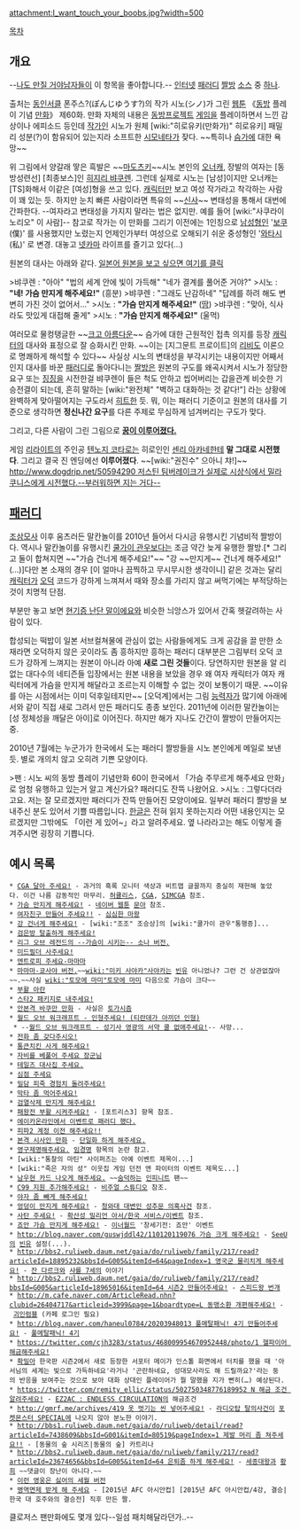 attachment:I_want_touch_your_boobs.jpg?width=500

[[목차]]
== 개요 ==
--[[나도 만질 거야]]남자들이 이 항목을 좋아합니다.--
[[인터넷]] [[패러디]] [[짤방]] [[소스]] 중 [[하나]].

출처는 [[동인서클]] 폰주스?(ぽんじゆうす?)의 작가 시노(シノ)가 그린 [[웹툰]] 《[[동방]] 플레이 기념 [[만화]]》 제60화. 만화 자체의 내용은 [[동방프로젝트]] [[게임]]을 플레이하면서 느낀 감상이나 에피소드 등인데 [[작가]]인 시노가 원체 [wiki:"히로유키(만화가)" 히로유키] 패밀리 성분(?)이 함유되어 있는지라 소프트한 [[시모네타]]가 잦다. ~~특히나 [[슴가]]에 대한 욕망~~

위 그림에서 양갈래 땋은 흑발은 ~~[[마도츠키]]~~시노 본인의 [[오너캐]], 장발의 여자는 [동방성련선] [최종보스]인 [[히지리 뱌쿠렌]]. 그런데 실제로 시노는 [남성]이지만 오너캐는 [TS]화해서 이같은 [여성]형을 쓰고 있다. [[캐릭터]]만 보고 여성 작가라고 착각하는 사람이 꽤 있는 듯. 하지만 눈치 빠른 사람이라면 특유의 ~~[[신사]]~~ 변태성을 통해서 대번에 간파한다. --여자라고 변태성을 가지지 말라는 법은 없지만. 예를 들어 [wiki:"사쿠라이 노리오" 이 사람]-- 참고로 작가는 이 만화를 그리기 이전에는 1인칭으로 [[남성]]형인 '[[보쿠]](僕)' 를 사용했지만 노렸는지 언제인가부터 여성으로 오해되기 쉬운 중성형인 '[[와타시]](私)' 로 변경. 대놓고 [[넷카마]] 라이프를 즐기고 있다(...)

원본의 대사는 아래와 같다. [http://ponjiyuusu.com/top618.html 일본어 원본을 보고 싶으면 여기를 클릭]

>뱌쿠렌 : "아아" "법의 세계 안에 빛이 가득해" "네가 결계를 풀어준 거야?"
>시노 : '''"네! 가슴 만지게 해주세요!"''' (흥분)
>뱌쿠렌 : "그래도 난감하네" "답례를 하려 해도 변변히 가진 것이 없어서..."
>시노 : '''"가슴 만지게 해주세요!"''' ([[땀]])
>뱌쿠렌 : "맞아, 식사라도 맛있게 대접해 줄게"
>시노 : '''"가슴 만지게 해주세요!"''' (울먹)

여러모로 물컹탱글한 ~~[[크고 아름다운]]~~ 슴가에 대한 근원적인 접촉 의지를 등장 [[캐릭터]]의 대사와 표정으로 잘 승화시킨 만화. ~~이는 [지그문트 프로이트]의 [[리비도]] 이론으로 명쾌하게 해석할 수 있다~~ 사실상 시노의 변태성을 부각시키는 내용이지만 어째서인지 대사를 바꾼 [[패러디]]로 돌아다니는 [[짤방]]은 원본의 구도를 왜곡시켜서 시노가 정당한 요구 또는 [[징징]]을 시전한걸 뱌쿠렌이 들은 척도 안하고 씹어버리는 갑을관계 비슷한 기승전결이 되는데, 흔히 말하는 [wiki:"완전체" "벽하고 대화하는 것 같다!"] 라는 상황에 완벽하게 맞아떨어지는 구도라서 [[히트]]한 듯. 뭐, 이는 패러디 기준이고 원본의 대사를 기준으로 생각하면 '''정신나간 요구'''를 다른 주제로 무심하게 넘겨버리는 구도가 맞다.

그리고, 다른 사람이 그린 그림으로 '''[http://bbs.gamechosun.co.kr/wlwl_upload/dataroom/df/2011/05/478237_1306256224.jpg 꿈이 이루어졌다.]'''


게임 [[리라이트]]의 주인공 [[텐노지 코타로]]는 히로인인 [[센리 아카네]]한테 '''말 그대로 시전했다'''. 그리고 결국 진 엔딩에선 '''이루어졌다'''. ~~[wiki:"권진수" 으아니 챠!]~~
[[http://www.dogdrip.net/50594290 저스틴 팀버레이크가 실제로 시상식에서 밀라쿠니스에게 시전했다.--부러워하면 지는 거다--]]

== [[패러디]] ==
[[조삼모사]] 이후 움츠러든 말칸놀이를 2010년 들어서 다시금 유행시킨 기념비적 짤방이다. 역시나 말칸놀이를 유행시킨 [[쿨가이 관우]]보다는 조금 약간 늦게 유행한 짤방.[* 그리고 둘이 합쳐지면 ~~"가슴 건너게 해주세요!"~~ "강 ~~만지게~~ 건너게 해주세요!"(...)]다만 본 소재의 경우 [이 얼마나 끔찍하고 무시무시한 생각이니] 같은 것과는 달리 [[캐릭터]]가 [[오덕]] 코드가 강하게 느껴져서 때와 장소를 가리지 않고 써먹기에는 부적당하는 것이 치명적 단점.

부분만 놓고 보면 [[현기증 난단 말이에요]]와 비슷한 늬앙스가 있어서 간혹 헷갈려하는 사람이 있다.

합성되는 떡밥이 일본 서브컬쳐물에 관심이 없는 사람들에게도 크게 공감을 끌 만한 소재라면 오덕하지 않은 곳이라도 좀 흥하지만 흥하는 패러디 대부분은 그림부터 오덕 코드가 강하게 느껴지는 원본이 아니라 아예 '''새로 그린 것들'''이다. 당연하지만 원본을 알 리 없는 대다수의 네티즌들 입장에서는 원본 내용을 보았을 경우 왜 여자 캐릭터가 여자 캐릭터에게 가슴을 만지게 해달라고 조르는지 이해할 수 없는 것이 보통이기 때문. ~~이유를 아는 시점에서는 이미 덕후일테지만~~ [오덕계]에서는 그림 [[능력자]]가 많기에 아래에서와 같이 직접 새로 그려서 만든 패러디도 종종 보인다. 2011년에 이러한 말칸놀이는 [성 정체성을 깨달은 아이]로 이어진다. 하지만 해가 지나도 간간이 짤방이 만들어지는 중.

2010년 7월에는 누군가가 한국에서 도는 패러디 짤방들을 시노 본인에게 메일로 보낸 듯. 별로 개의치 않고 오히려 기쁜 모양이다.

>팬 : 시노 씨의 동방 플레이 기념만화 60이 한국에서 「가슴 주무르게 해주세요 만화」로 엄청 유행하고 있는거 알고 계신가요? 패러디도 잔뜩 나왔어요.
>시노 : 그렇다더라고요. 저는 잘 모르겠지만 패러디가 잔뜩 만들어진 모양이에요. 일부러 패러디 짤방을 보내주신 분도 있어서 기쁠 따름입니다. [[한글]]은 전혀 읽지 못하는지라 어떤 내용인지는 모르겠지만 그밖에도 「이런 게 있어~」라고 알려주세요. 옆 나라라고는 해도 이렇게 즐겨주시면 굉장히 기쁩니다.


== 예시 목록 ==
 * [http://img694.imageshack.us/img694/9114/gasumcga.png CGA 달아 주세요!] - 과거의 흑록 모니터 색상과 비트맵 글꼴까지 충실히 재현해 놓았다. 이건 나름 감동적인 마무리. [[허큘리스]], [[CGA]], [[SIMCGA]] 참조.
 * [http://s11.postimage.org/n6fucredf/untitle_1.jpg 가슴 만지게 해주세요!] - [[네이버 웹툰]] [[문아]] 참조.
 * [http://comic.naver.com/webtoon/detail.nhn?titleId=374974&no=4&weekday=sun 여자친구 만들어 주세요!!] - [[심심한 마왕]]
 * [http://www.ruliweb.com/ruliboard/read.htm?main=comic&table=img_manga2&num=9308 강 건너게 해주세요!] - [wiki:"조조" 조승상]의 [wiki:"쿨가이 관우"통행증]... 
 * [http://www.ruliweb.com/ruliboard/read.htm?main=comic&table=img_manga2&find=subject&ftext=%B0%CB%C0%BA%B9%E6&num=9627 검은방 탈출하게 해주세요!]
 * [http://www.thisisgame.com/board/view.php?category=13711&id=1291270 리그 오브 레전드의 --가슴이 시키는-- 소나 버전.]
 * [http://www.goal.com/kr/news/1788/goalcom-%EC%9B%B9%ED%88%B0/2011/07/26/2590730/%EC%9B%B9%ED%88%B0-%EC%9D%B4%EC%A0%81-%EC%8B%9C%EC%9E%A5-%EB%B3%B4%EA%B3%A0%EC%84%9C 미드필더 사주세요!]
 * [http://ruliweb.daum.net/ruliboard/read.htm?num=12036&table=img_manga2&main=comic 엔트로피 주세요-마마마]
 * [http://bbs2.ruliweb.daum.net/gaia/do/ruliweb/default/read?articleId=13083107&bbsId=G005&itemId=64 마마마-쿄사야 버전.]~~[[wiki:"미키 사야카"사야카]]는 [[빈유]] 아니었나? 그런 건 상관없잖아~~.~~사실 [[wiki:"토모에 마미"토모에 마미]] 다음으로 가슴이 크다~~
 * [http://blog.naver.com/leeseulgi524/130129547 부활 아란]
 * [http://www.ruliweb.com/ruliboard/read.htm?main=comic&table=img_manga2&num=9274 스타2 패키지로 내주세요!]
 * [http://www.ruliweb.com/ruliboard/read.htm?main=comic&table=img_manga2&num=9329 안본격 바쿠만 만화] - 사실은 [[토가시즘]]
 * [http://www.inven.co.kr/board/powerbbs.php?come_idx=2117&query=view&p=1&my=&category=&sort=PID&orderby=&where=&name=nicname&subject=&content=&keyword=superelf&sterm=&iskin=&l=2369 월드 오브 워크래프트 - 인형주세요! (티란데가 아끼던 인형)]
  * --[http://wow.gamemeca.com/gmc/wow2/community/gallery/view.html?subcode=c1187&page=1&search_kind=user_id&search_text=swiri37&id=27643&gid=27324&head=&ck_id=&type=&mission_num=&mission_seq= 월드 오브 워크래프트 - 성기사 영광의 서약 쿨 없애주세요!]-- 사망...
 * [http://www.seednovel.com//pb/attached/hobby/201007/hgy97081278754242.jpg 전화 좀 갖다주시오!]
 * [http://cfs16.tistory.com/image/17/tistory/2010/12/10/19/45/4d0204b12b5f9 통큰치킨 사게 해주세요!]
 * [http://pangsuni.egloos.com/4417770 자비를 베풀어 주세요 장군님]
 * [http://ruliweb.daum.net/ruliboard/read.htm?table=img_manga2&page=1&num=12987&main=comic&find=subject&ftext=주세요 테일즈 대사집 주세요.]
 * [http://blog.naver.com/PostView.nhn?blogId=rkfmaktn&logNo=40128081043&categoryNo=0&parentCategoryNo=17&viewDate=&currentPage=1&postListTopCurrentPage=1&isAfterWrite=true 심점 주세요]
 * [http://gall.dcgame.in/list.php?id=game_mabinogi&no=3124703&page=1&recommend=1&recommend=1&bbs= 밀담 피죽 경험치 돌려주세요!]
 * [http://gall.dcgame.in/list.php?id=leagueoflegends&no=1022074&page=2&recommend=1&recommend=1&bbs= 막타 좀 먹어주세요!]
 * [http://blog.naver.com/qq415263/80125496167 검열삭제 만지게 해주세요!]
 * [http://cafe.naver.com/fort3/1526 패왕전 부활 시켜주세요!] - [포트리스3] 항목 참조.
 * [http://rigvedawiki.net/r1/pds/aika_online.jpg 에이카온라인에서 이벤트로 패러디 했다.]
 * [http://www.gamtoon.com/new/gs/man/view.gam?num=178 피파2 계정 이전 해주세요!!]
 * [[본격 시사인 만화]] - [http://www.sisainlive.com/news/articleView.html?idxno=14756 단일화 하게 해주세요.]
 * [https://pbs.twimg.com/media/A9_Y1ODCMAA2Lit.jpg 영구제명해주세요.] [[임경명]] 항목의 논란 참고. 
 * [wiki:"통찰의 마틴" 사이퍼즈는 아예 이벤트 제목이...]
 * [wiki:"죽은 자의 성" 이웃집 게임 던전 앤 파이터의 이벤트 제목도...]
 * [http://www.instiz.net/bbs/list.php?id=fan&no=754468 남우현 카드 나오게 해주세요.] ~~[[숨덕]]하는 [[인피니트]] 팬~~
 * [http://photos.app.net/4690412/1 C99 지원 추가해주세요!] - [[비주얼 스튜디오]] 참조.
 * [https://fbcdn-sphotos-a-a.akamaihd.net/hphotos-ak-prn1/557986_405852586177652_1954595614_n.jpg 야자 좀 빼게 해주세요!]
 * [http://cafe.naver.com/fmhandheld2012/161631 엉덩이 만지게 해주세요!] - [[청와대 대변인 성추문 의혹사건]] 참조.
 * [http://www.inven.co.kr/board/powerbbs.php?come_idx=3260&l=445000 사탄 주세요!] - [[확산성 밀리언 아서/한국 서비스/이벤트]] 참조.
 * [http://cafe.naver.com/innerworld/8228 죠안 가슴 만지게 해주세요!] - [[이너월드]] '창세기전: 죠안' 이벤트
 * [[http://blog.naver.com/guswjddl42/110120119076 가슴 크게 해주세요!]] - [[SeeU]]의 [[빈유]] 설정(...). 
 * [[http://bbs2.ruliweb.daum.net/gaia/do/ruliweb/family/217/read?articleId=18895232&bbsId=G005&itemId=64&pageIndex=1 영국군 물리치게 해주세요!]] - [[잔 다르크]]와 [[샤를 7세]]의 이야기
 * [[http://bbs2.ruliweb.daum.net/gaia/do/ruliweb/family/217/read?bbsId=G005&articleId=18965016&itemId=64 시즌2 만들어주세요!]] - [[스피드왕 번개]]
 * [[http://m.cafe.naver.com/ArticleRead.nhn?clubid=26404717&articleid=3999&page=1&boardtype=L 동맹소환 개편해주세요!]] - [[괴인럼블]] (카페 로그인 필요)
 * [[http://blog.naver.com/haneul0784/20203948013 풀메탈패닉! 4기 만들어주세요!]] - [[풀메탈패닉! 4기]]
 * [[https://twitter.com/cjh3283/status/468009954670952448/photo/1 헬파이어 해금해주세요!]]
 * [[확밀아]] 한국판 시즌2에서 새로 등장한 서포터 메이가 인스톨 화면에서 터치를 했을 때 '아서님의 세계는 빛으로 가득하네요'라거나 '곤란하네요, 성대모사라도 해 드릴까요?'라는 둥의 반응을 보여주는 것으로 보아 대화 상대인 플레이어가 뭘 말했을 지가 뻔히(…) 예상된다.
 * [[https://twitter.com/remity_ellic/status/502750348776189952 N 해금 조건 알려주세요!]] - [[EZ2AC : ENDLESS CIRCULATION]]의 해금조건
 * [[http://gmrf.me/archives/419 옷 벗기는 씬 넣어주세요!]] - [[라디오탑 탈의사건]]이 [[포켓몬스터 SPECIAL]]에 나오지 않아 분노한 이야기.
 * [[http://bbs1.ruliweb.daum.net/gaia/do/ruliweb/detail/read?articleId=7438609&bbsId=G001&itemId=80519&pageIndex=1 제발 머리 좀 쳐주세요!!]] - [동물의 숲 시리즈|동물의 숲] 카트리나
 * [[http://bbs2.ruliweb.daum.net/gaia/do/ruliweb/family/217/read?articleId=23674656&bbsId=G005&itemId=64 은퇴좀 하게 해주세요!]] - [[세종대왕]]과 [[황희]] ~~댓글이 장난이 아니다.~~
 * [http://bbs2.ruliweb.daum.net/gaia/do/ruliweb/family/217/read?articleId=23981353&bbsId=G005&itemId=64&pageIndex=1 이런 영웅은 싫어의 세월 버전]
 * [http://rigvedawiki.net/r1/pds/%EB%B3%91%EC%97%AD%EB%A9%B4%EC%A0%9C%ED%95%98%EA%B2%8C%ED%95%B4%EC%A3%BC%EC%84%B8%EC%9A%94.jpg 병역면제 받게 해 주세요] - [2015년 AFC 아시안컵] [2015년 AFC 아시안컵/4강, 결승|한국 대 호주와의 결승전] 직후 만든 짤.

클로저스 팬만화에도 몇개 있다--일섬 패치해달라던가..--

